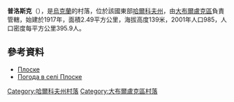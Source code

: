 {{Infobox settlement
|image_skyline=Houses in Ploske, Velykyi Burluk Raion (2019).jpg
}} 
{{coord|50|2|18|N|37|21|5|E|scale:100000_region:UA|display=title}}

'''普洛斯克'''（{{lang-uk|Плоске}}），是[[烏克蘭|烏克蘭]]的村落，位於該國東部[[哈爾科夫州|哈爾科夫州]]，由[[大布爾盧克區|大布爾盧克區]]負責管轄，始建於1917年，面積2.49平方公里，海拔高度139米，2001年人口985，人口密度每平方公里395.9人。

==參考資料==
*[http://gska2.rada.gov.ua/pls/z7502/A005?rdat1=09.01.2009&rf7571=32638 Плоске]{{dead link|date=2018年3月 |bot=InternetArchiveBot |fix-attempted=yes }}
* [http://weather.in.ua/ua/har'kovskaja/20862 Погода в селі Плоске] {{Wayback|url=http://weather.in.ua/ua/har%27kovskaja/20862 |date=20200806062542 }}

{{DEFAULTSORT:Плоске}}
[[Category:哈爾科夫州村落|Category:哈爾科夫州村落]]
[[Category:大布爾盧克區村落|Category:大布爾盧克區村落]]


{{Kharkiv-geo-stub}}